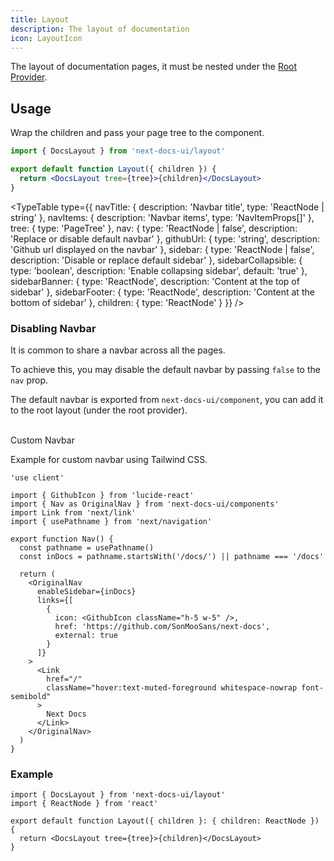 ```yaml
---
title: Layout
description: The layout of documentation
icon: LayoutIcon
---
```



The layout of documentation pages, it must be nested under the
[Root Provider](/docs/ui/blocks/root-provider).

## Usage

Wrap the children and pass your page tree to the component.

```jsx
import { DocsLayout } from 'next-docs-ui/layout'

export default function Layout({ children }) {
  return <DocsLayout tree={tree}>{children}</DocsLayout>
}
```

<TypeTable
  type={{
    navTitle: { description: 'Navbar title', type: 'ReactNode | string' },
    navItems: { description: 'Navbar items', type: 'NavItemProps[]' },
    tree: { type: 'PageTree' },
    nav: {
      type: 'ReactNode | false',
      description: 'Replace or disable default navbar'
    },
    githubUrl: {
      type: 'string',
      description: 'Github url displayed on the navbar'
    },
    sidebar: {
      type: 'ReactNode | false',
      description: 'Disable or replace default sidebar'
    },
    sidebarCollapsible: {
      type: 'boolean',
      description: 'Enable collapsing sidebar',
      default: 'true'
    },
    sidebarBanner: {
      type: 'ReactNode',
      description: 'Content at the top of sidebar'
    },
    sidebarFooter: {
      type: 'ReactNode',
      description: 'Content at the bottom of sidebar'
    },
    children: { type: 'ReactNode' }
  }}
/>

### Disabling Navbar

It is common to share a navbar across all the pages.

To achieve this, you may disable the default navbar by passing `false` to the
`nav` prop.

The default navbar is exported from `next-docs-ui/component`, you can add it to
the root layout (under the root provider).

<br />

<Accordion type="single" collapsible>
<AccordionItem value="custom-navbar">
<AccordionTrigger>Custom Navbar</AccordionTrigger>
<AccordionContent>

Example for custom navbar using Tailwind CSS.

```tsx
'use client'

import { GithubIcon } from 'lucide-react'
import { Nav as OriginalNav } from 'next-docs-ui/components'
import Link from 'next/link'
import { usePathname } from 'next/navigation'

export function Nav() {
  const pathname = usePathname()
  const inDocs = pathname.startsWith('/docs/') || pathname === '/docs'

  return (
    <OriginalNav
      enableSidebar={inDocs}
      links={[
        {
          icon: <GithubIcon className="h-5 w-5" />,
          href: 'https://github.com/SonMooSans/next-docs',
          external: true
        }
      ]}
    >
      <Link
        href="/"
        className="hover:text-muted-foreground whitespace-nowrap font-semibold"
      >
        Next Docs
      </Link>
    </OriginalNav>
  )
}
```

</AccordionContent>
</AccordionItem>
</Accordion>

### Example

```tsx title="app/docs/[[...slug]]/layout.tsx"
import { DocsLayout } from 'next-docs-ui/layout'
import { ReactNode } from 'react'

export default function Layout({ children }: { children: ReactNode }) {
  return <DocsLayout tree={tree}>{children}</DocsLayout>
}
```
